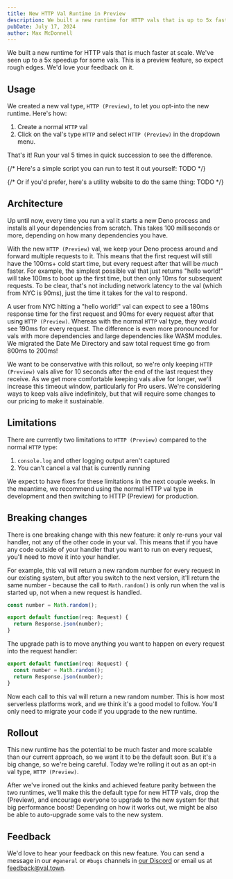 ```yaml
---
title: New HTTP Val Runtime in Preview
description: We built a new runtime for HTTP vals that is up to 5x faster at scale
pubDate: July 17, 2024
author: Max McDonnell
---
```


We built a new runtime for HTTP vals that is much faster at scale. We've seen up to a 5x speedup for some vals. This is a preview feature, so expect rough edges. We'd love your feedback on it.

## Usage

We created a new val type, `HTTP (Preview)`, to let you opt-into the new runtime. Here's how:

1. Create a normal `HTTP` val
2. Click on the val's type `HTTP` and select `HTTP (Preview)` in the dropdown menu.

That's it! Run your val 5 times in quick succession to see the difference.

{/* Here's a simple script you can run to test it out yourself: TODO */}

{/* Or if you'd prefer, here's a utility website to do the same thing: TODO */}

## Architecture

Up until now, every time you run a val it starts a new Deno process and installs all your dependencies from scratch. This takes 100 milliseconds or more, depending on how many dependencies you have.

With the new `HTTP (Preview)` val, we keep your Deno process around and forward multiple requests to it. This means that the first request will still have the 100ms+ cold start time, but every request after that will be _much_ faster. For example, the simplest possible val that just returns "hello world!" will take 100ms to boot up the first time, but then only 10ms for subsequent requests. To be clear, that's not including network latency to the val (which from NYC is 90ms), just the time it takes for the val to respond.

A user from NYC hitting a "hello world!" val can expect to see a 180ms response time for the first request and 90ms for every request after that using `HTTP (Preview)`. Whereas with the normal `HTTP` val type, they would see 190ms for every request. The difference is even more pronounced for vals with more dependencies and large dependencies like WASM modules. We migrated the Date Me Directory and saw total request time go from 800ms to 200ms!

We want to be conservative with this rollout, so we're only keeping `HTTP (Preview)` vals alive for 10 seconds after the end of the last request they receive. As we get more comfortable keeping vals alive for longer, we'll increase this timeout window, particularly for Pro users. We're considering ways to keep vals alive indefinitely, but that will require some changes to our pricing to make it sustainable.

## Limitations

There are currently two limitations to `HTTP (Preview)` compared to the normal `HTTP` type:

1. `console.log` and other logging output aren't captured
2. You can’t cancel a val that is currently running

We expect to have fixes for these limitations in the next couple weeks. In the meantime, we recommend using the normal HTTP val type in development and then switching to HTTP (Preview) for production.

## Breaking changes

There is one breaking change with this new feature: it only re-runs your val handler, not any of the other code in your val. This means that if you have any code outside of your handler that you want to run on every request, you'll need to move it into your handler.

For example, this val will return a new random number for every request in our existing system, but after you switch to the next version, it'll return the same number - because the call to `Math.random()` is only run when the val is started up, not when a new request is handled.

```ts
const number = Math.random();

export default function(req: Request) {
  return Response.json(number);
}
```

The upgrade path is to move anything you want to happen on every request into the request handler:

```ts
export default function(req: Request) {
  const number = Math.random();
  return Response.json(number);
}
```

Now each call to this val will return a new random number. This is how most serverless platforms work, and we think it's a good model to follow. You'll only need to migrate your code if you upgrade to the new runtime.

## Rollout

This new runtime has the potential to be much faster and more scalable than our current approach, so we want it to be the default soon. But it's a big change, so we're being careful. Today we're rolling it out as an opt-in val type, `HTTP (Preview)`.

After we've ironed out the kinks and achieved feature parity between the two runtimes, we'll make this the default type for new HTTP vals,
drop the (Preview), and encourage everyone to upgrade to the new system for that big performance boost! Depending on how it works out, we might be also be able to auto-upgrade some vals to the new system.

## Feedback

We'd love to hear your feedback on this new feature. You can send a message in our `#general` or `#bugs` channels in [our Discord](https://discord.gg/dHv45uN5RY) or email us at [feedback@val.town](mailto:feedback@val.town).
